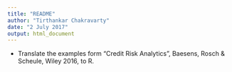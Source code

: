 ```yaml
---
title: "README"
author: "Tirthankar Chakravarty"
date: "2 July 2017"
output: html_document
---
```


- Translate the examples form "Credit Risk Analytics", Baesens, Rosch & Scheule, Wiley 2016, to R. 
